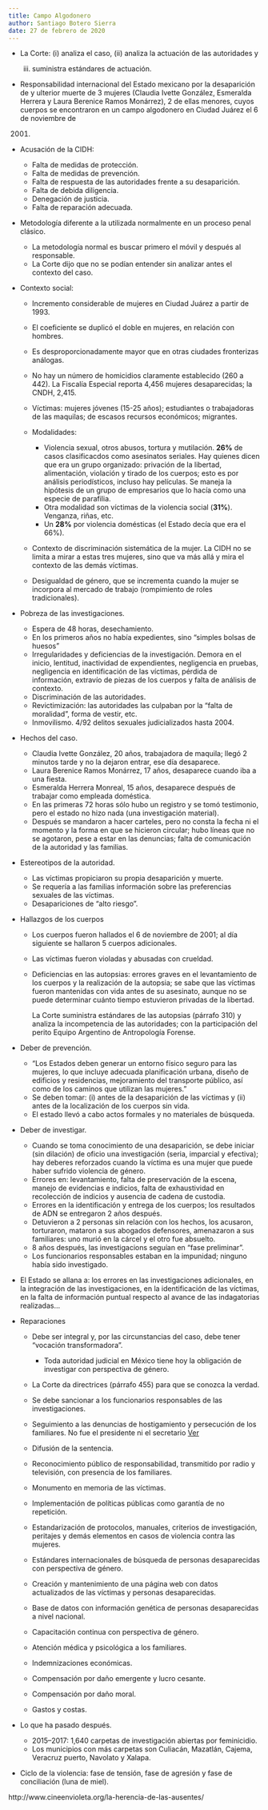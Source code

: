 ```yaml
---
title: Campo Algodonero
author: Santiago Botero Sierra
date: 27 de febrero de 2020
---
```


+ La Corte: (i) analiza el caso, (ii) analiza la actuación de las autoridades y
    (iii) suministra estándares de actuación.
+ Responsabilidad internacional del Estado mexicano por la desaparición de y
    ulterior muerte de 3 mujeres (Claudia Ivette González, Esmeralda Herrera y
    Laura Berenice Ramos Monárrez), 2 de ellas menores, cuyos cuerpos se
    encontraron en un campo algodonero en Ciudad Juárez el 6 de noviembre de
    2001.
+ Acusación de la CIDH:
    - Falta de medidas de protección.
    - Falta de medidas de prevención.
    - Falta de respuesta de las autoridades frente a su desaparición.
    - Falta de debida diligencia.
    - Denegación de justicia.
    - Falta de reparación adecuada.
+ Metodología diferente a la utilizada normalmente en un proceso penal clásico.
    - La metodología normal es buscar primero el móvil y después al responsable.
    - La Corte dijo que no se podían entender sin analizar antes el contexto
        del caso.
+ Contexto social:
    - Incremento considerable de mujeres en Ciudad Juárez a partir de 1993.
    - El coeficiente se duplicó el doble en mujeres, en relación con hombres.
    - Es desproporcionadamente mayor que en otras ciudades fronterizas análogas.
    - No hay un número de homicidios claramente establecido (260 a 442). La
        Fiscalía Especial reporta 4,456 mujeres desaparecidas; la CNDH, 2,415.
    - Víctimas: mujeres jóvenes (15-25 años); estudiantes o trabajadoras de las
        maquilas; de escasos recursos económicos; migrantes.
    - Modalidades:

        * Violencia sexual, otros abusos, tortura y mutilación. **26%** de casos
            clasificacdos como asesinatos seriales. Hay quienes dicen  que era
            un grupo organizado: privación de la libertad, alimentación,
            violación y tirado de los cuerpos; esto es por análisis
            periodísticos, incluso hay películas. Se maneja la hipótesis de un
            grupo de empresarios que lo hacía como una especie de parafilia.
        * Otra modalidad son víctimas de la violencia social (**31%**).
            Venganza, riñas, etc.
        * Un **28%** por violencia domésticas (el Estado decía que era el 66%).

    - Contexto de discriminación sistemática de la mujer. La CIDH no se limita a
        mirar a estas tres mujeres, sino que va más allá y mira el contexto de
        las demás víctimas.
    - Desigualdad de género, que se incrementa cuando la mujer se incorpora al
        mercado de trabajo (rompimiento de roles tradicionales).
+ Pobreza de las investigaciones.
    - Espera de 48 horas, desechamiento.
    - En los primeros años no había expedientes, sino "simples bolsas de huesos"
    - Irregularidades y deficiencias de la investigación. Demora en el inicio,
        lentitud, inactividad de expendientes, negligencia en pruebas,
        negligencia en identificación de las víctimas, pérdida de información,
        extravío de piezas de los cuerpos y falta de análisis de contexto.
    - Discriminación de las autoridades.
    - Revictimización: las autoridades las culpaban por la "falta de moralidad",
        forma de vestir, etc.
    - Inmovilismo. 4/92 delitos sexuales judicializados hasta 2004.

+ Hechos del caso.
    - Claudia Ivette González, 20 años, trabajadora de maquila; llegó 2 minutos
        tarde y no la dejaron entrar, ese día desaparece.
    - Laura Berenice Ramos Monárrez, 17 años, desaparece cuando iba a una fiesta.
    - Esmeralda Herrera Monreal, 15 años, desaparece después de trabajar como
        empleada doméstica.
    - En las primeras 72 horas sólo hubo un registro y se tomó testimonio, pero
        el estado no hizo nada (una investigación material).
    - Después se mandaron a hacer carteles, pero no consta la fecha ni el
        momento y la forma en que se hicieron circular; hubo líneas que no se
        agotaron, pese a estar en las denuncias; falta de comunicación de la
        autoridad y las familias.

+ Estereotipos de la autoridad.
    - Las víctimas propiciaron su propia desaparición y muerte.
    - Se requería a las familias información sobre las preferencias sexuales de
        las víctimas.
    - Desapariciones de "alto riesgo".
+ Hallazgos de los cuerpos
    - Los cuerpos fueron hallados el 6 de noviembre de 2001; al día siguiente se
        hallaron 5 cuerpos adicionales.
    - Las víctimas fueron violadas y abusadas con crueldad.
    - Deficiencias en las autopsias: errores graves en el levantamiento de los
        cuerpos y la realización de la autopsia; se sabe que las víctimas fueron
        mantenidas con vida antes de su asesinato, aunque no se puede determinar
        cuánto tiempo estuvieron privadas de la libertad.

        La Corte suministra estándares de las autopsias (párrafo 310) y analiza
        la incompetencia de las autoridades; con la participación del perito
        Equipo Argentino de Antropología Forense.

+ Deber de prevención.
    - "Los Estados deben generar un entorno físico seguro para  las mujeres, lo
        que incluye adecuada planificación urbana, diseño de  edificios y
        residencias, mejoramiento del transporte público, así como de  los
        caminos que utilizan las mujeres."
    - Se deben tomar: (i) antes de la desaparición de las víctimas y (ii) antes
        de la localización de los cuerpos sin vida.
    - El estado llevó a cabo actos formales y no materiales de búsqueda.
+ Deber de investigar.
    - Cuando se toma conocimiento de una desaparición, se debe iniciar (sin
        dilación) de oficio una investigación (seria, imparcial y efectiva); hay
        deberes reforzados cuando la víctima es una mujer  que puede haber
        sufrido violencia de género.
    - Errores en: levantamiento, falta de preservación de la escena, manejo de
        evidencias e indicios, falta de exhaustividad en recolección de
        indicios y ausencia de cadena de custodia.
    - Errores en la identificación y entrega de los cuerpos; los resultados de
        ADN se entregaron 2 años después.
    - Detuvieron a 2 personas sin relación con los hechos, los acusaron,
        torturaron, mataron a sus abogados defensores, amenazaron a sus
        familiares: uno murió en la cárcel y el otro fue absuelto.
    - 8 años después, las investigacions seguían en "fase preliminar".
    - Los funcionarios responsables estaban en la impunidad; ninguno había sido
        investigado.

+ El Estado se allana a: los errores en las investigaciones adicionales, en la
    integración de las investigaciones, en la identificación de las víctimas,
    en la falta de información puntual respecto al avance de las indagatorias
    realizadas...

+ Reparaciones
    - Debe ser integral y, por las circunstancias del caso, debe tener "vocación
        transformadora".

        * Toda autoridad judicial en México tiene hoy la obligación de
            investigar con perspectiva de género.

    - La Corte da directrices (párrafo 455) para que se conozca la verdad.
    - Se debe sancionar a los funcionarios responsables de las investigaciones.
    - Seguimiento a las denuncias de hostigamiento y persecución de los
        familiares. No fue el presidente ni el secretario
        [Ver](https://www.animalpolitico.com/2011/11/calderon-desdena-acto-sobre-mujeres-muertas-en-campo-algodonero-de-juarez/)
    - Difusión de la sentencia.
    - Reconocimiento público de responsabilidad, transmitido por radio y
        televisión, con presencia de los familiares.
    - Monumento en memoria de las víctimas.
    - Implementación de políticas públicas como garantía de no repetición.
    - Estandarización de protocolos, manuales, criterios de investigación,
        peritajes y demás elementos en casos de violencia contra las mujeres.
    - Estándares internacionales de búsqueda de personas desaparecidas con
        perspectiva de género.
    - Creación y mantenimiento de una página web con datos actualizados de las
        víctimas y personas desaparecidas.
    - Base de datos con información genética de personas desaparecidas a nivel
        nacional.
    - Capacitación continua con perspectiva de género.
    - Atención médica y psicológica a los familiares.
    - Indemnizaciones económicas.
    - Compensación por daño emergente y lucro cesante.
    - Compensación por daño moral.
    - Gastos y costas.

+ Lo que ha pasado después.
    - 2015--2017: 1,640 carpetas de investigación abiertas por feminicidio.
    - Los municipios con más carpetas son Culiacán, Mazatlán, Cajema, Veracruz
        puerto, Navolato y Xalapa.

+ Ciclo de la violencia: fase de tensión, fase de agresión y fase de
    conciliación (luna de miel).

http://www.cineenvioleta.org/la-herencia-de-las-ausentes/
